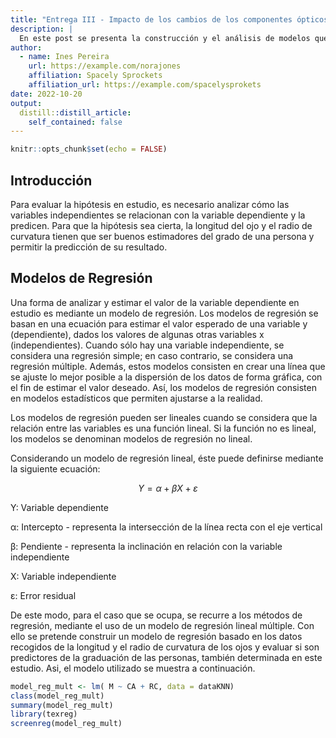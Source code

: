 ```yaml
---
title: "Entrega III - Impacto de los cambios de los componentes ópticos oculares en la refracción de los jóvenes"
description: |
  En este post se presenta la construcción y el análisis de modelos que permiten relacionar los datos y evaluar la hipótesis que estudia este proyecto de investigación: la graduación de una persona determinada en su componente esférica (M) cambia con la longitud del ojo (CA) y el radio de curvatura (RC). [WIP]
author:
  - name: Ines Pereira
    url: https://example.com/norajones
    affiliation: Spacely Sprockets
    affiliation_url: https://example.com/spacelysprokets
date: 2022-10-20
output:
  distill::distill_article:
    self_contained: false
---
```



```r
knitr::opts_chunk$set(echo = FALSE)
```

## Introducción

Para evaluar la hipótesis en estudio, es necesario analizar cómo las variables independientes se relacionan con la variable dependiente y la predicen. Para que la hipótesis sea cierta, la longitud del ojo y el radio de curvatura tienen que ser buenos estimadores del grado de una persona y permitir la predicción de su resultado. 

## Modelos de Regresión

Una forma de analizar y estimar el valor de la variable dependiente en estudio es mediante un modelo de regresión. Los modelos de regresión se basan en una ecuación para estimar el valor esperado de una variable y (dependiente), dados los valores de algunas otras variables x (independientes). Cuando sólo hay una variable independiente, se considera una regresión simple; en caso contrario, se considera una regresión múltiple. Además, estos modelos consisten en crear una línea que se ajuste lo mejor posible a la dispersión de los datos de forma gráfica, con el fin de estimar el valor deseado. Así, los modelos de regresión consisten en modelos estadísticos que permiten ajustarse a la realidad. 

Los modelos de regresión pueden ser lineales cuando se considera que la relación entre las variables es una función lineal. Si la función no es lineal, los modelos se denominan modelos de regresión no lineal.

Considerando un modelo de regresión lineal, éste puede definirse mediante la siguiente ecuación:

$$Y = α + βX + ε$$

Y: Variable dependiente

α: Intercepto - representa la intersección de la línea recta con el eje vertical

β: Pendiente - representa la inclinación en relación con la variable independiente

X: Variable independiente 

ε: Error residual 

De este modo, para el caso que se ocupa, se recurre a los métodos de regresión, mediante el uso de un modelo de regresión lineal múltiple. Con ello se pretende construir un modelo de regresión basado en los datos recogidos de la longitud y el radio de curvatura de los ojos y evaluar si son predictores de la graduación de las personas, también determinada en este estudio. Asi, el modelo utilizado se muestra a continuación.

```r
model_reg_mult <- lm( M ~ CA + RC, data = dataKNN)
class(model_reg_mult)
summary(model_reg_mult)
library(texreg)
screenreg(model_reg_mult)
```
